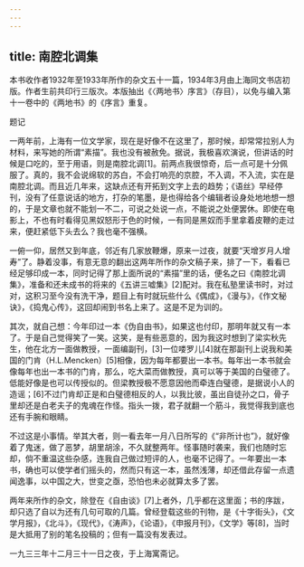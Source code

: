 ```yaml
---
---
---
```

title: 南腔北调集
---




本书收作者1932年至1933年所作的杂文五十一篇，1934年3月由上海同文书店初版。作者生前共印行三版次。本版抽出《〈两地书〉序言》（存目），以免与编入第十一卷中的《两地书》的《序言》重复。





题记


一两年前，上海有一位文学家，现在是好像不在这里了，那时候，却常常拉别人为材料，来写她的所谓“素描”。我也没有被赦免。据说，我极喜欢演说，但讲话的时候是口吃的，至于用语，则是南腔北调[1]。前两点我很惊奇，后一点可是十分佩服了。真的，我不会说绵软的苏白，不会打响亮的京腔，不入调，不入流，实在是南腔北调。而且近几年来，这缺点还有开拓到文字上去的趋势；《语丝》早经停刊，没有了任意说话的地方，打杂的笔墨，是也得给各个编辑者设身处地地想一想的，于是文章也就不能划一不二，可说之处说一点，不能说之处便罢休。即使在电影上，不也有时看得见黑奴怒形于色的时候，一有同是黑奴而手里拿着皮鞭的走过来，便赶紧低下头去么？我也毫不强横。

一俯一仰，居然又到年底，邻近有几家放鞭爆，原来一过夜，就要“天增岁月人增寿”了。静着没事，有意无意的翻出这两年所作的杂文稿子来，排了一下，看看已经足够印成一本，同时记得了那上面所说的“素描”里的话，便名之曰《南腔北调集》，准备和还未成书的将来的《五讲三嘘集》[2]配对。我在私塾里读书时，对过对，这积习至今没有洗干净，题目上有时就玩些什么《偶成》，《漫与》，《作文秘诀》，《捣鬼心传》，这回却闹到书名上来了。这是不足为训的。

其次，就自己想：今年印过一本《伪自由书》，如果这也付印，那明年就又有一本了。于是自己觉得笑了一笑。这笑，是有些恶意的，因为我这时想到了梁实秋先生，他在北方一面做教授，一面编副刊，[3]一位喽罗儿[4]就在那副刊上说我和美国的门肯（H.L.Mencken）[5]相像，因为每年都要出一本书。每年出一本书就会像每年也出一本书的门肯，那么，吃大菜而做教授，真可以等于美国的白璧德了。低能好像是也可以传授似的。但梁教授极不愿意因他而牵连白璧德，是据说小人的造谣；[6]不过门肯却正是和白璧德相反的人，以我比彼，虽出自徒孙之口，骨子里却还是白老夫子的鬼魂在作怪。指头一拨，君子就翻一个筋斗，我觉得我到底也还有手腕和眼睛。

不过这是小事情。举其大者，则一看去年一月八日所写的《“非所计也”》，就好像着了鬼迷，做了恶梦，胡里胡涂，不久就整两年。怪事随时袭来，我们也随时忘却，倘不重温这些杂感，连我自己做过短评的人，也毫不记得了。一年要出一本书，确也可以使学者们摇头的，然而只有这一本，虽然浅薄，却还借此存留一点遗闻逸事，以中国之大，世变之亟，恐怕也未必就算太多了罢。

两年来所作的杂文，除登在《自由谈》[7]上者外，几乎都在这里面；书的序跋，却只选了自以为还有几句可取的几篇。曾经登载这些的刊物，是《十字街头》，《文学月报》，《北斗》，《现代》，《涛声》，《论语》，《申报月刊》，《文学》等[8]，当时是大抵用了别的笔名投稿的；但有一篇没有发表过。

一九三三年十二月三十一日之夜，于上海寓斋记。